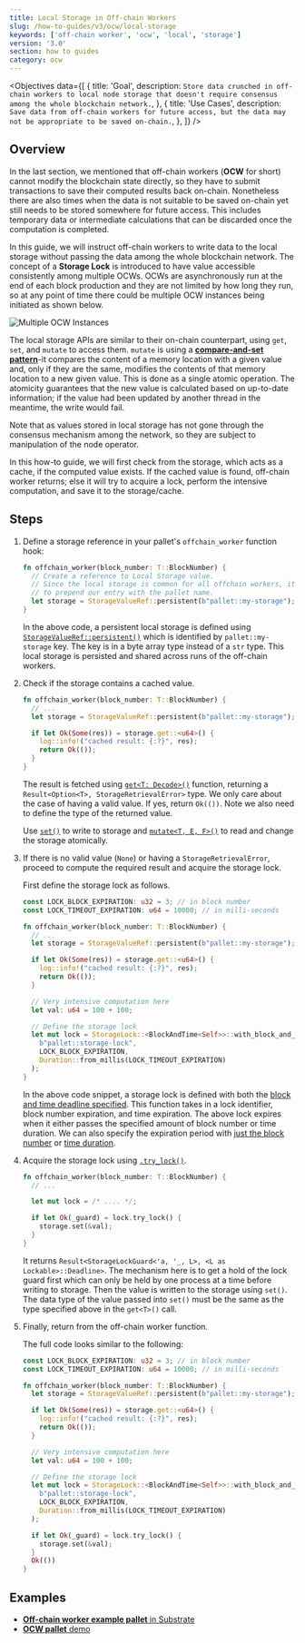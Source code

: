 ```yaml
---
title: Local Storage in Off-chain Workers
slug: /how-to-guides/v3/ocw/local-storage
keywords: ['off-chain worker', 'ocw', 'local', 'storage']
version: '3.0'
section: how to guides
category: ocw
---
```


<Objectives
  data={[
    {
      title: 'Goal',
      description: `Store data crunched in off-chain workers to local node storage that doesn't require consensus among the whole blockchain network.`,
    },
    {
      title: 'Use Cases',
      description: `Save data from off-chain workers for future access, but the data may not be appropriate to be saved on-chain.`,
    },
  ]}
/>

## Overview

In the last section, we mentioned that off-chain workers (**OCW** for short) cannot modify the blockchain state directly, so they have to submit transactions to save their computed results back on-chain.
Nonetheless there are also times when the data is not suitable to be saved on-chain yet still needs to be stored somewhere for future access.
This includes temporary data or intermediate calculations that can be discarded once the computation is completed.

In this guide, we will instruct off-chain workers to write data to the local storage without passing the data among the whole blockchain network.
The concept of a **Storage Lock** is introduced to have value accessible consistently among multiple OCWs.
OCWs are asynchronously run at the end of each block production and they are not limited by how long they run, so at any point of time there could be multiple OCW instances being initiated as shown below.

![Multiple OCW Instances](../../../../src/images/how-to-guides/ocw/local-storage/multiple-ocws.png)

The local storage APIs are similar to their on-chain counterpart, using `get`, `set`, and `mutate` to access them.
`mutate` is using a [**compare-and-set pattern**](https://en.wikipedia.org/wiki/Compare-and-swap)-it compares the content of a memory location with a given value and, only if they are the same, modifies the contents of that memory location to a new given value.
This is done as a single atomic operation.
The atomicity guarantees that the new value is calculated based on up-to-date information; if the value had been updated by another thread in the meantime, the write would fail.

Note that as values stored in local storage has not gone through the consensus mechanism among the network, so they are subject to manipulation of the node operator.

In this how-to guide, we will first check from the storage, which acts as a cache, if the computed value exists.
If the cached value is found, off-chain worker returns; else it will try to acquire a lock, perform the intensive computation, and save it to the storage/cache.

## Steps

1. Define a storage reference in your pallet's `offchain_worker` function hook:

   ```rust
   fn offchain_worker(block_number: T::BlockNumber) {
     // Create a reference to Local Storage value.
     // Since the local storage is common for all offchain workers, it's a good practice
     // to prepend our entry with the pallet name.
     let storage = StorageValueRef::persistent(b"pallet::my-storage");
   }
   ```

   In the above code, a persistent local storage is defined using [`StorageValueRef::persistent()`](https://paritytech.github.io/substrate/master/sp_runtime/offchain/storage/struct.StorageValueRef.html#method.persistent) which is identified by `pallet::my-storage` key.
   The key is in a byte array type instead of a `str` type.
   This local storage is persisted and shared across runs of the off-chain workers.

1. Check if the storage contains a cached value.

   ```rust
   fn offchain_worker(block_number: T::BlockNumber) {
     // ...
     let storage = StorageValueRef::persistent(b"pallet::my-storage");

     if let Ok(Some(res)) = storage.get::<u64>() {
       log::info!("cached result: {:?}", res);
       return Ok(());
     }
   }
   ```

   The result is fetched using [`get<T: Decode>()`](https://paritytech.github.io/substrate/master/sp_runtime/offchain/storage/struct.StorageValueRef.html#method.get) function, returning a `Result<Option<T>, StorageRetrievalError>` type.
   We only care about the case of having a valid value. If yes, return `Ok(())`.
   Note we also need to define the type of the returned value.

   Use [`set()`](https://paritytech.github.io/substrate/master/sp_runtime/offchain/storage/struct.StorageValueRef.html#method.get) to write to storage and [`mutate<T, E, F>()`](https://paritytech.github.io/substrate/master/sp_runtime/offchain/storage/struct.StorageValueRef.html#method.mutate) to read and change the storage atomically.

1. If there is no valid value (`None`) or having a `StorageRetrievalError`, proceed to compute the required result and acquire the storage lock.

   First define the storage lock as follows.

   ```rust
   const LOCK_BLOCK_EXPIRATION: u32 = 3; // in block number
   const LOCK_TIMEOUT_EXPIRATION: u64 = 10000; // in milli-seconds

   fn offchain_worker(block_number: T::BlockNumber) {
     // ...
     let storage = StorageValueRef::persistent(b"pallet::my-storage");

     if let Ok(Some(res)) = storage.get::<u64>() {
       log::info!("cached result: {:?}", res);
       return Ok(());
     }

     // Very intensive computation here
     let val: u64 = 100 + 100;

     // Define the storage lock
     let mut lock = StorageLock::<BlockAndTime<Self>>::with_block_and_time_deadline(
       b"pallet::storage-lock",
       LOCK_BLOCK_EXPIRATION,
       Duration::from_millis(LOCK_TIMEOUT_EXPIRATION)
     );
   }
   ```

   In the above code snippet, a storage lock is defined with both the [block and time deadline specified](https://paritytech.github.io/substrate/master/sp_runtime/offchain/storage_lock/struct.StorageLock.html#method.with_block_and_time_deadline).
   This function takes in a lock identifier, block number expiration, and time expiration.
   The above lock expires when it either passes the specified amount of block number or time duration.
   We can also specify the expiration period with [just the block number](https://paritytech.github.io/substrate/master/sp_runtime/offchain/storage_lock/struct.StorageLock.html#method.with_block_deadline) or [time duration](https://paritytech.github.io/substrate/master/sp_runtime/offchain/storage_lock/struct.StorageLock.html#method.with_deadline).

1. Acquire the storage lock using [`.try_lock()`](https://paritytech.github.io/substrate/master/sp_runtime/offchain/storage_lock/struct.StorageLock.html#method.try_lock).

   ```rust
   fn offchain_worker(block_number: T::BlockNumber) {
     // ...

     let mut lock = /* .... */;

     if let Ok(_guard) = lock.try_lock() {
       storage.set(&val);
     }
   }
   ```

   It returns `Result<StorageLockGuard<'a, '_, L>, <L as Lockable>::Deadline>`.
   The mechanism here is to get a hold of the lock guard first which can only be held by one process at a time before writing to storage.
   Then the value is written to the storage using `set()`.
   The data type of the value passed into `set()` must be the same as the type specified above in the `get<T>()` call.

1. Finally, return from the off-chain worker function.

   The full code looks similar to the following:

   ```rust
   const LOCK_BLOCK_EXPIRATION: u32 = 3; // in block number
   const LOCK_TIMEOUT_EXPIRATION: u64 = 10000; // in milli-seconds

   fn offchain_worker(block_number: T::BlockNumber) {
     let storage = StorageValueRef::persistent(b"pallet::my-storage");

     if let Ok(Some(res)) = storage.get::<u64>() {
       log::info!("cached result: {:?}", res);
       return Ok(());
     }

     // Very intensive computation here
     let val: u64 = 100 + 100;

     // Define the storage lock
     let mut lock = StorageLock::<BlockAndTime<Self>>::with_block_and_time_deadline(
       b"pallet::storage-lock",
       LOCK_BLOCK_EXPIRATION,
       Duration::from_millis(LOCK_TIMEOUT_EXPIRATION)
     );

     if let Ok(_guard) = lock.try_lock() {
       storage.set(&val);
     }
     Ok(())
   }
   ```

## Examples

- [**Off-chain worker example pallet** in Substrate](https://github.com/paritytech/substrate/blob/polkadot-v0.9.23/frame/examples/offchain-worker/src/lib.rs#L372-L441)
- [**OCW pallet** demo](https://github.com/jimmychu0807/substrate-offchain-worker-demo/blob/master/pallets/ocw/src/lib.rs#L299-L342)
